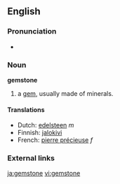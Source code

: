 ==English==

===Pronunciation===
*{{audio|en-us-gemstone.ogg|Audio (US)}}


===Noun===
'''gemstone'''

#a [[gem]], usually made of minerals.

====Translations====
*Dutch: [[edelsteen]] ''m''
*Finnish: [[jalokivi]]
*French: [[pierre précieuse]] ''f''

===External links===
{{pedialite}}

[[ja:gemstone]]
[[vi:gemstone]]
